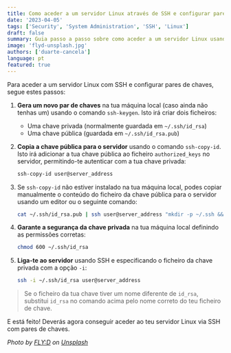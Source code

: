 ```yaml
---
title: Como aceder a um servidor Linux através de SSH e configurar pares de chaves.
date: '2023-04-05'
tags: ['Security', 'System Administration', 'SSH', 'Linux']
draft: false
summary: Guia passo a passo sobre como aceder a um servidor Linux usando SSH com pares de chaves.
image: 'flyd-unsplash.jpg'
authors: ['duarte-cancela']
language: pt
featured: true
---
```


Para aceder a um servidor Linux com SSH e configurar pares de chaves, segue estes passos:

1. **Gera um novo par de chaves** na tua máquina local (caso ainda não tenhas um) usando o comando `ssh-keygen`. Isto irá criar dois ficheiros:

   - Uma chave privada (normalmente guardada em `~/.ssh/id_rsa`)
   - Uma chave pública (guardada em `~/.ssh/id_rsa.pub`)

2. **Copia a chave pública para o servidor** usando o comando `ssh-copy-id`. Isto irá adicionar a tua chave pública ao ficheiro `authorized_keys` no servidor, permitindo-te autenticar com a tua chave privada:

   ```bash
   ssh-copy-id user@server_address
   ```

3. Se `ssh-copy-id` não estiver instalado na tua máquina local, podes copiar manualmente o conteúdo do ficheiro da chave pública para o servidor usando um editor ou o seguinte comando:

   ```bash
   cat ~/.ssh/id_rsa.pub | ssh user@server_address "mkdir -p ~/.ssh && cat >> ~/.ssh/authorized_keys"
   ```

4. **Garante a segurança da chave privada** na tua máquina local definindo as permissões corretas:

   ```bash
   chmod 600 ~/.ssh/id_rsa
   ```

5. **Liga-te ao servidor** usando SSH e especificando o ficheiro da chave privada com a opção `-i`:

   ```bash
   ssh -i ~/.ssh/id_rsa user@server_address
   ```

> Se o ficheiro da tua chave tiver um nome diferente de `id_rsa`, substitui `id_rsa` no comando acima pelo nome correto do teu ficheiro de chave.

E está feito! Deverás agora conseguir aceder ao teu servidor Linux via SSH com pares de chaves.

_Photo by [FLY:D](https://unsplash.com/@flyd8?utm_source=unsplash&utm_medium=referral&utm_content=creditCopyText) on [Unsplash](https://unsplash.com/photos/HkTMcmlMOUQ?utm_source=unsplash&utm_medium=referral&utm_content=creditCopyText)_

